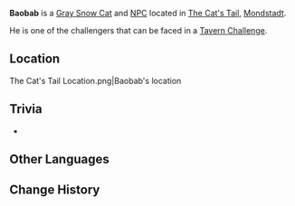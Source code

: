 {{Character Infobox
|type             = Open-World NPC
|group            = Cat NPCs
|image            = Wildlife Gray Snow Cat Icon.png
|region           = Mondstadt
|location         = Mondstadt
|affiliation      = The Cat's Tail
|title1           = Water Mirror's Admirer
|title2           = Stonehelm's Observer
}}
'''Baobab''' is a [[Gray Snow Cat]] and [[NPC]] located in [[The Cat's Tail]], [[Mondstadt]].

He is one of the challengers that can be faced in a [[Genius Invokation TCG/Stage#Tavern Challenges|Tavern Challenge]].

==Location==
<gallery>
The Cat's Tail Location.png|Baobab's location
</gallery>
<!--
==Profile==
Detailed story/lore information goes here.
''(To be added.)''

===Appearance===
Keep appearance section short and concise. Limit to 2 paragraphs with 3-4 sentences each.
''(To be added.)''

==Quests and Events==
{{Quests and Events}}

==Idle Quotes==
{{Dialogue Start}}
: {{DIcon|Idle}} {{Tx}}
:: {{A|VO {{subst:PAGENAME}} 01.ogg}} "{{Tx}}"
{{Dialogue End}}

==Dialogue==
{{Dialogue Start}}
:'''{{subst:PAGENAME}}:'''
:{{DIcon}}
{{Dialogue End}}

==Event Dialogue==
===Event Name===
{{Dialogue Start}}
:'''{{subst:PAGENAME}}:'''
{{Dialogue End}}
-->
==Trivia==
* {{Furnishing Mentions}}

==Other Languages==
{{Other Languages
|default_hidden = 1
|en      = Baobab
|zhs     = 包巴卜
|zhs_rm  = Bāobābǔ
|zht     = 包巴卜
|zht_rm  = Bāobābǔ
|ja      = バオバブ
|ja_rm   = Baobabu
|ko      = 바오밥
|es      = Baobab
|fr      = Baobab
|ru      = Баобаб
|th      = Baobab
|vi      = Baobab
|de      = Baobab
|id      = Baobab
|pt      = Baobab
|tr      = Baobab
|it      = Baobab
}}

==Change History==
{{Change History|3.3}}
<!--
==References==
{{Reflist}}
-->